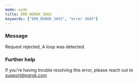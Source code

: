 ```yaml
---
mode: wide
title: ERR_NGROK_3603
keywords: ["ERR_NGROK_3603", "error 3603"]
---
```


### Message

Request rejected, A loop was detected.

### Further help

If you're having trouble resolving this error, please reach out to [support@ngrok.com](mailto:support@ngrok.com?subject=Help%20with%20ERR_NGROK_3603)
